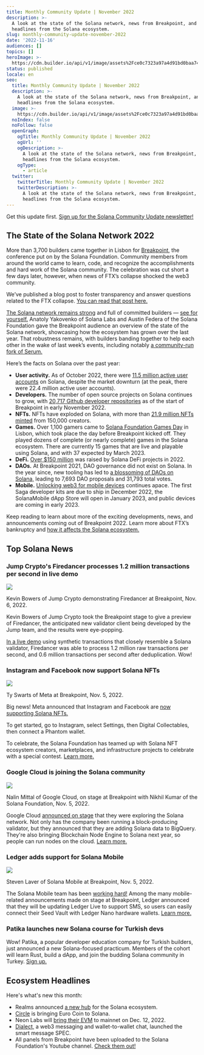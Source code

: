 ```yaml
---
title: Monthly Community Update | November 2022
description: >-
  A look at the state of the Solana network, news from Breakpoint, and more
  headlines from the Solana ecosystem.
slug: monthly-community-update-november-2022
date: '2022-11-16'
audiences: []
topics: []
heroImage: >-
  https://cdn.builder.io/api/v1/image/assets%2Fce0c7323a97a4d91bd0baa7490ec9139%2Fa60ba845162a40d4b6a15c40221340e4
status: published
locale: en
seo:
  title: Monthly Community Update | November 2022
  description: >-
    A look at the state of the Solana network, news from Breakpoint, and more
    headlines from the Solana ecosystem.
  image: >-
    https://cdn.builder.io/api/v1/image/assets%2Fce0c7323a97a4d91bd0baa7490ec9139%2Fa60ba845162a40d4b6a15c40221340e4
  noIndex: false
  noFollow: false
  openGraph:
    ogTitle: Monthly Community Update | November 2022
    ogUrl: ''
    ogDescription: >-
      A look at the state of the Solana network, news from Breakpoint, and more
      headlines from the Solana ecosystem.
    ogType:
      - article
  twitter:
    twitterTitle: Monthly Community Update | November 2022
    twitterDescription: >-
      A look at the state of the Solana network, news from Breakpoint, and more
      headlines from the Solana ecosystem.
---
```


Get this update first. [Sign up for the Solana Community Update newsletter!](http://eepurl.com/gOcpoL?ref=solana.ghost.io)

## **The State of the Solana Network 2022**

More than 3,700 builders came together in Lisbon for [Breakpoint](https://solana.com/breakpoint?ref=solana.ghost.io), the conference put on by the Solana Foundation. Community members from around the world came to learn, code, and recognize the accomplishments and hard work of the Solana community. The celebration was cut short a few days later, however, when news of FTX’s collapse shocked the web3 community.

We’ve published a blog post to foster transparency and answer questions related to the FTX collapse. [You can read that post here.](https://solana.com/news/solana-facts-ftx-bankruptcy?ref=solana.ghost.io)

[The Solana network remains strong](https://twitter.com/solana/status/1590500388679176195?ref=solana.ghost.io) and full of committed builders — [see for yourself.](https://twitter.com/hashtag/SolanaJourney?src=hashtag_click&ref=solana.ghost.io) Anatoly Yakovenko of Solana Labs and Austin Federa of the Solana Foundation gave the Breakpoint audience an overview of the state of the Solana network, showcasing how the ecosystem has grown over the last year. That robustness remains, with builders banding together to help each other in the wake of last week’s events, including notably [a community-run fork of Serum.](https://twitter.com/m_schneider/status/1591636078037200896?ref=solana.ghost.io)


<YouTube videoId="5NDs3Il2J3Q" />


Here’s the facts on Solana over the past year:

-   **User activity.** As of October 2022, there were [11.5 million active user accounts](https://twitter.com/solana/status/1590500400364326913?ref=solana.ghost.io) on Solana, despite the market downturn (at the peak, there were 22.4 million active user accounts).
-   **Developers.** The number of open source projects on Solana continues to grow, with [20,717 Github developer repositories](https://twitter.com/solana/status/1590500404877557760?ref=solana.ghost.io) as of the start of Breakpoint in early November 2022.
-   **NFTs.** NFTs have exploded on Solana, with more than [21.9 million NFTs minted](https://twitter.com/solana/status/1590500412289093633?ref=solana.ghost.io) from 150,000 creators.
-   **Games.** Over 1,100 gamers came to [Solana Foundation Games Day](https://twitter.com/solana/status/1590500406634975232?ref=solana.ghost.io) in Lisbon, which took place the day before Breakpoint kicked off. They played dozens of complete (or nearly complete) games in the Solana ecosystem. There are currently 15 games that are live and playable using Solana, and with 37 expected by March 2023.
-   **DeFi.** [Over $150 million](https://twitter.com/solana/status/1590500410049335296?ref=solana.ghost.io) was raised by Solana DeFi projects in 2022.
-   **DAOs.** At Breakpoint 2021, DAO governance did not exist on Solana. In the year since, new tooling has led to [a blossoming of DAOs on Solana,](https://twitter.com/solana/status/1590500408161714176?ref=solana.ghost.io) leading to 7,693 DAO proposals and 31,793 total votes.
-   **Mobile.** [Unlocking web3 for mobile devices](https://solanamobile.com/news/getting-closer-the-mobile-era-of-web3-with-saga-and-solana-mobile-stack?ref=solana.ghost.io) continues apace. The first Saga developer kits are due to ship in December 2022, the SolanaMobile dApp Store will open in January 2023, and public devices are coming in early 2023.

Keep reading to learn about more of the exciting developments, news, and announcements coming out of Breakpoint 2022. Learn more about FTX’s bankruptcy and [how it affects the Solana ecosystem.](https://solana.com/news/solana-facts-ftx-bankruptcy?ref=solana.ghost.io)

## **Top Solana News**

### **Jump Crypto's Firedancer processes 1.2 million transactions per second in live demo**

![](/monthly-community-update-november-2022/image-1.jpg)

Kevin Bowers of Jump Crypto demonstrating Firedancer at Breakpoint, Nov. 6, 2022.

Kevin Bowers of Jump Crypto took the Breakpoint stage to give a preview of Firedancer, the anticipated new validator client being developed by the Jump team, and the results were eye-popping.

[In a live demo](https://www.youtube.com/watch?v=YF-7duYCK54&ref=solana.ghost.io) using synthetic transactions that closely resemble a Solana validator, Firedancer was able to process 1.2 million raw transactions per second, and 0.6 million transactions per second after deduplication. Wow!

### **Instagram and Facebook now support Solana NFTs**

![](/monthly-community-update-november-2022/image-2.jpg)

Ty Swarts of Meta at Breakpoint, Nov. 5, 2022.

Big news! Meta announced that Instagram and Facebook are [now supporting Solana NFTs.](https://twitter.com/solana/status/1587932805933436929?ref=solana.ghost.io)

To get started, go to Instagram, select Settings, then Digital Collectables, then connect a Phantom wallet.

To celebrate, the Solana Foundation has teamed up with Solana NFT ecosystem creators, marketplaces, and infrastructure projects to celebrate with a special contest. [Learn more.](https://solana.com/meta?ref=solana.ghost.io)

### **Google Cloud is joining the Solana community**

![](/monthly-community-update-november-2022/image-3.jpg)

Nalin Mittal of Google Cloud, on stage at Breakpoint with Nikhil Kumar of the Solana Foundation, Nov. 5, 2022.

Google Cloud [announced on stage](https://twitter.com/googlecloud/status/1588927896911069184?ref=solana.ghost.io) that they were exploring the Solana network. Not only has the company been running a block-producing validator, but they announced that they are adding Solana data to BigQuery. They're also bringing Blockchain Node Engine to Solana next year, so people can run nodes on the cloud. [Learn more.](https://twitter.com/googlecloud/status/1588927896911069184?ref=solana.ghost.io)

### **Ledger adds support for Solana Mobile**

![](/monthly-community-update-november-2022/image-4.jpg)

Steven Laver of Solana Mobile at Breakpoint, Nov. 5, 2022.

The Solana Mobile team has been [working hard!](https://solanamobile.com/news/getting-closer-the-mobile-era-of-web3-with-saga-and-solana-mobile-stack?ref=solana.ghost.io) Among the many mobile-related announcements made on stage at Breakpoint, Ledger announced that they will be updating Ledger Live to support SMS, so users can easily connect their Seed Vault with Ledger Nano hardware wallets. [Learn more.](https://solanamobile.com/news/getting-closer-the-mobile-era-of-web3-with-saga-and-solana-mobile-stack?ref=solana.ghost.io)

### **Patika launches new Solana course for Turkish devs**

Wow! Patika, a popular developer education company for Turkish builders, just announced a new Solana-focused practicum. Members of the cohort will learn Rust, build a dApp, and join the budding Solana community in Turkey. [Sign up.](https://twitter.com/patika_dev/status/1589988898280992772?ref=solana.ghost.io)

## **Ecosystem Headlines**

Here's what's new this month:

-   Realms announced [a new hub](https://app.realms.today/discover?ref=solana.ghost.io) for the Solana ecosystem.
-   [Circle](https://www.youtube.com/watch?v=pDbr0kFDUe0&ref=solana.ghost.io) is bringing Euro Coin to Solana.
-   Neon Labs will [bring their EVM](https://twitter.com/neonlabsorg/status/1589596997883146241?ref=solana.ghost.io) to mainnet on Dec. 12, 2022.
-   [Dialect,](https://twitter.com/saydialect/status/1588858004815814657?ref=solana.ghost.io) a web3 messaging and wallet-to-wallet chat, launched the smart message SPEC.
-   All panels from Breakpoint have been uploaded to the Solana Foundation's Youtube channel. [Check them out!](https://www.youtube.com/c/SolanaFndn/videos?ref=solana.ghost.io)
